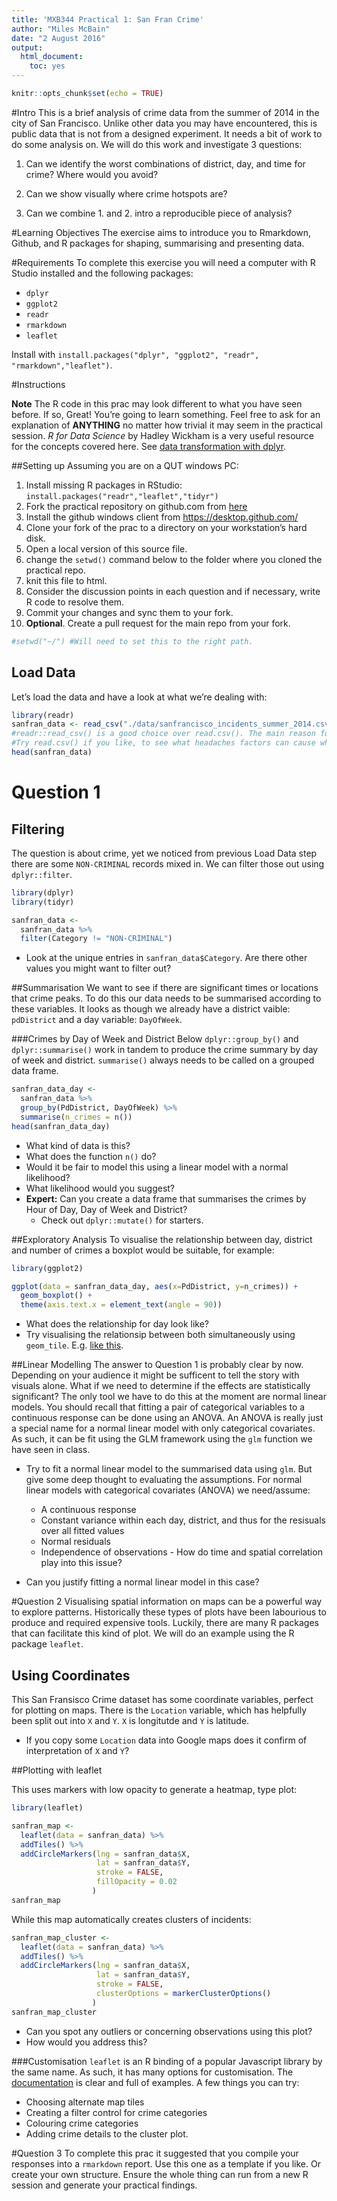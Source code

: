 ```yaml
---
title: 'MXB344 Practical 1: San Fran Crime'
author: "Miles McBain"
date: "2 August 2016"
output:
  html_document:
    toc: yes
---
```


```r
knitr::opts_chunk$set(echo = TRUE)
```

#Intro
This is a brief analysis of crime data from the summer of 2014 in the city of San Francisco. Unlike other data you may have encountered, this is public data that is not from a designed experiment. It needs a bit of work to do some analysis on. We will do this work and investigate 3 questions:

1. Can we identify the worst combinations of district, day, and time for crime? Where would you avoid?

2. Can we show visually where crime hotspots are?

3. Can we combine 1. and 2. intro a reproducible piece of analysis?

#Learning Objectives
The exercise aims to introduce you to Rmarkdown, Github, and R packages for shaping, summarising and presenting data.

#Requirements
To complete this exercise you will need a computer with R Studio installed and the following packages:

* `dplyr`
* `ggplot2`
* `readr`
* `rmarkdown`
* `leaflet`

Install with `install.packages("dplyr", "ggplot2", "readr", "rmarkdown","leaflet")`.

#Instructions

**Note** The R code in this prac may look different to what you have seen before. If so, Great! You're going to learn something. Feel free to ask for an explanation of **ANYTHING** no matter how trivial it may seem in the practical session. *R for Data Science* by Hadley Wickham is a very useful resource for the concepts covered here. See [data transformation with dplyr](http://r4ds.had.co.nz/transform.html). 

##Setting up
Assuming you are on a QUT windows PC:

1. Install missing R packages in RStudio: `install.packages("readr","leaflet","tidyr")`
2. Fork the practical repository on github.com from [here](https://github.com/MilesMcBain/MXB344_wk2_prac)
3. Install the github windows client from [https://desktop.github.com/](https://desktop.github.com/)
4. Clone your fork of the prac to a directory on your workstation's hard disk.
5. Open a local version of this source file.
6. change the `setwd()` command below to the folder where you cloned the practical repo.
7. knit this file to html.
8. Consider the discussion points in each question and if necessary, write R code to resolve them.
9. Commit your changes and sync them to your fork.
10. **Optional**. Create a pull request for the main repo from your fork.

```r
#setwd("~/") #Will need to set this to the right path.
```

## Load Data
Let's load the data and have a look at what we're dealing with:
```r
library(readr) 
sanfran_data <- read_csv("./data/sanfrancisco_incidents_summer_2014.csv")
#readr::read_csv() is a good choice over read.csv(). The main reason for this is that it never creates factors in your data frame.
#Try read.csv() if you like, to see what headaches factors can cause while you are trying to clean and preprocess data.
head(sanfran_data)
```

# Question 1
## Filtering
The question is about crime, yet we noticed from previous Load Data step there are some `NON-CRIMINAL` records mixed in. We can filter those out using `dplyr::filter`.
```r
library(dplyr)
library(tidyr)
```
```r
sanfran_data <- 
  sanfran_data %>%
  filter(Category != "NON-CRIMINAL")
```
* Look at the unique entries in `sanfran_data$Category`. Are there other values you might want to filter out?


##Summarisation
We want to see if there are significant times or locations that crime peaks. To do this our data needs to be summarised according to these variables. It looks as though we already have a district vaible: `pdDistrict` and a day variable: `DayOfWeek`.

###Crimes by Day of Week and District
Below `dplyr::group_by()` and `dplyr::summarise()` work in tandem to produce the crime summary by day of week and district. `summarise()` always needs to be called on a grouped data frame.
```r
sanfran_data_day <- 
  sanfran_data %>%
  group_by(PdDistrict, DayOfWeek) %>%
  summarise(n_crimes = n())
head(sanfran_data_day)
```
* What kind of data is this?
* What does the function `n()` do?
* Would it be fair to model this using a linear model with a normal likelihood?
* What likelihood would you suggest?
* **Expert:** Can you create a data frame that summarises the crimes by Hour of Day, Day of Week and District?
    + Check out `dplyr::mutate()` for starters.

##Exploratory Analysis
To visualise the relationship between day, district and number of crimes a boxplot would be suitable, for example:
```r
library(ggplot2)
```
```r
ggplot(data = sanfran_data_day, aes(x=PdDistrict, y=n_crimes)) +
  geom_boxplot() +
  theme(axis.text.x = element_text(angle = 90))
```

* What does the relationship for day look like?
* Try visualising the relationsip between both simultaneously using `geom_tile`. E.g. [like this](https://learnr.wordpress.com/2010/01/26/ggplot2-quick-heatmap-plotting/).

##Linear Modelling
The answer to Question 1 is probably clear by now. Depending on your audience it might be sufficent to tell the story with visuals alone. What if we need to determine if the effects are statistically significant? The only tool we have to do this at the moment are normal linear models. You should recall that fitting a pair of categorical variables to a continuous response can be done using an ANOVA. An ANOVA is really just a special name for a normal linear model with only categorical covariates. As such, it can be fit using the GLM framework using the `glm` function we have seen in class.

* Try to fit a normal linear model to the summarised data using `glm`. But give some deep thought to evaluating the assumptions. For normal linear models with categorical covariates (ANOVA) we need/assume:
  
  + A continuous response
  + Constant variance within each day, district, and thus for the resisuals over all fitted values
  + Normal residuals 
  + Independence of observations - How do time and spatial correlation play into this issue?

* Can you justify fitting a normal linear model in this case?

#Question 2
Visualising spatial information on maps can be a powerful way to explore patterns. Historically these types of plots have been labourious to produce and required expensive tools. Luckily, there are many R packages that can facilitate this kind of plot. We will do an example using the R package `leaflet`.

## Using Coordinates
This San Fransisco Crime dataset has some coordinate variables, perfect for plotting on maps. There is the `Location` variable, which has helpfully been split out into `X` and `Y`. `X` is longitutde and `Y` is latitude. 

* If you copy some `Location` data into Google maps does it confirm of interpretation of `X` and `Y`?

##Plotting with leaflet

This uses markers with low opacity to generate a heatmap, type plot:

```r
library(leaflet)

sanfran_map <- 
  leaflet(data = sanfran_data) %>%
  addTiles() %>%
  addCircleMarkers(lng = sanfran_data$X, 
                   lat = sanfran_data$Y,
                   stroke = FALSE, 
                   fillOpacity = 0.02
                  )
sanfran_map

```


While this map automatically creates clusters of incidents:

```r
sanfran_map_cluster <- 
  leaflet(data = sanfran_data) %>%
  addTiles() %>%
  addCircleMarkers(lng = sanfran_data$X, 
                   lat = sanfran_data$Y,
                   stroke = FALSE, 
                   clusterOptions = markerClusterOptions()
                  )
sanfran_map_cluster
```


* Can you spot any outliers or concerning observations using this plot?
* How would you address this?

###Customisation
`leaflet` is an R binding of a popular Javascript library by the same name. As such, it has many options for customisation. The [documentation](https://rstudio.github.io/leaflet/basemaps.html) is clear and full of examples. A few things you can try:

* Choosing alternate map tiles
* Creating a filter control for crime categories
* Colouring crime categories
* Adding crime details to the cluster plot.

#Question 3
To complete this prac it suggested that you compile your responses into a `rmarkdown` report. Use this one as a template if you like. Or create your own structure. Ensure the whole thing can run from a new R session and generate your practical findings.

